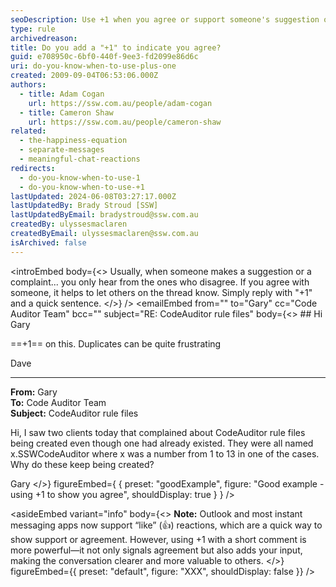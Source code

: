 ```yaml
---
seoDescription: Use +1 when you agree or support someone's suggestion or idea on a thread to show your endorsement and encourage others to do the same.
type: rule
archivedreason:
title: Do you add a "+1" to indicate you agree?
guid: e708950c-6bf0-440f-9ee3-fd2099e86d6c
uri: do-you-know-when-to-use-plus-one
created: 2009-09-04T06:53:06.000Z
authors:
  - title: Adam Cogan
    url: https://ssw.com.au/people/adam-cogan
  - title: Cameron Shaw
    url: https://ssw.com.au/people/cameron-shaw
related:
  - the-happiness-equation
  - separate-messages
  - meaningful-chat-reactions
redirects:
  - do-you-know-when-to-use-1
  - do-you-know-when-to-use-+1
lastUpdated: 2024-06-08T03:27:17.000Z
lastUpdatedBy: Brady Stroud [SSW]
lastUpdatedByEmail: bradystroud@ssw.com.au
createdBy: ulyssesmaclaren
createdByEmail: ulyssesmaclaren@ssw.com.au
isArchived: false
---
```


<introEmbed
  body={<>
Usually, when someone makes a suggestion or a complaint... you only hear from the ones who disagree. If you agree with someone, it helps to let others on the thread know. Simply reply with "+1" and a quick sentence.
  </>}
/>
<emailEmbed
  from=""
  to="Gary"
  cc="Code Auditor Team"
  bcc=""
  subject="RE: CodeAuditor rule files"
  body={<>
    ## Hi Gary

==+1== on this. Duplicates can be quite frustrating

Dave

---

**From:** Gary\
**To:** Code Auditor Team\
**Subject:** CodeAuditor rule files

Hi, I saw two clients today that complained about CodeAuditor rule files being created even though one had already existed. They were all named x.SSWCodeAuditor where x was a number from 1 to 13 in one of the cases. Why do these keep being created?

Gary
  </>}
  figureEmbed={ {
    preset: "goodExample",
    figure: "Good example - using +1 to show you agree",
    shouldDisplay: true
  } }
/>

<asideEmbed
  variant="info"
  body={<>
    **Note:** Outlook and most instant messaging apps now support “like” (👍) reactions, which are a quick way to show support or agreement. However, using +1 with a short comment is more powerful—it not only signals agreement but also adds your input, making the conversation clearer and more valuable to others.
  </>}
  figureEmbed={{
    preset: "default",
    figure: "XXX",
    shouldDisplay: false
  }}
/>
